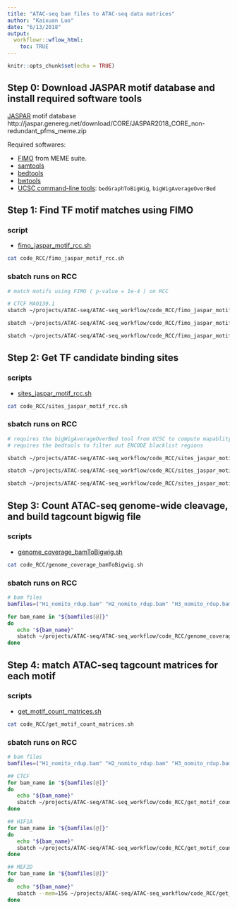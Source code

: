 ```yaml
---
title: "ATAC-seq bam files to ATAC-seq data matrices"
author: "Kaixuan Luo"
date: "6/13/2018"
output:
  workflowr::wflow_html:
    toc: TRUE
---
```


```r
knitr::opts_chunk$set(echo = TRUE)
```

## Step 0: Download JASPAR motif database and install required software tools

[JASPAR](http://jaspar.genereg.net) motif database http://jaspar.genereg.net/download/CORE/JASPAR2018_CORE_non-redundant_pfms_meme.zip

Required softwares:

- [FIMO](http://meme-suite.org/doc/fimo.html?man_type=web) from MEME suite.
- [samtools](http://www.htslib.org)
- [bedtools](http://bedtools.readthedocs.io/en/latest/)
- [bwtools](https://github.com/CRG-Barcelona/bwtool/wiki)
- [UCSC command-line tools](http://hgdownload.cse.ucsc.edu/admin/exe/): `bedGraphToBigWig`, `bigWigAverageOverBed` 

## Step 1: Find TF motif matches using FIMO

### script

* [fimo_jaspar_motif_rcc.sh](../code_RCC/fimo_jaspar_motif_rcc.sh)

```bash
cat code_RCC/fimo_jaspar_motif_rcc.sh
```

### sbatch runs on RCC
```bash
# match motifs using FIMO ( p-value = 1e-4 ) on RCC

# CTCF MA0139.1
sbatch ~/projects/ATAC-seq/ATAC-seq_workflow/code_RCC/fimo_jaspar_motif_rcc.sh CTCF MA0139.1 1e-4

sbatch ~/projects/ATAC-seq/ATAC-seq_workflow/code_RCC/fimo_jaspar_motif_rcc.sh HIF1A MA1106.1 1e-4

sbatch ~/projects/ATAC-seq/ATAC-seq_workflow/code_RCC/fimo_jaspar_motif_rcc.sh MEF2D MA0773.1 1e-4

```

## Step 2: Get TF candidate binding sites

### scripts

* [sites_jaspar_motif_rcc.sh](../code_RCC/sites_jaspar_motif_rcc.sh)

```bash
cat code_RCC/sites_jaspar_motif_rcc.sh
```

### sbatch runs on RCC
```bash

# requires the bigWigAverageOverBed tool from UCSC to compute mapablity
# requires the bedtools to filter out ENCODE blacklist regions

sbatch ~/projects/ATAC-seq/ATAC-seq_workflow/code_RCC/sites_jaspar_motif_rcc.sh CTCF MA0139.1 1e-4

sbatch ~/projects/ATAC-seq/ATAC-seq_workflow/code_RCC/sites_jaspar_motif_rcc.sh HIF1A MA1106.1 1e-4

sbatch ~/projects/ATAC-seq/ATAC-seq_workflow/code_RCC/sites_jaspar_motif_rcc.sh MEF2D MA0773.1 1e-4

```

## Step 3: Count ATAC-seq genome-wide cleavage, and build tagcount bigwig file

### scripts

* [genome_coverage_bamToBigwig.sh](../code_RCC/genome_coverage_bamToBigwig.sh)

```bash
cat code_RCC/genome_coverage_bamToBigwig.sh
```

### sbatch runs on RCC
```bash

# bam files
bamfiles=("H1_nomito_rdup.bam" "H2_nomito_rdup.bam" "H3_nomito_rdup.bam" "N1_nomito_rdup.bam" "N2_nomito_rdup.bam" "N3_nomito_rdup.bam")

for bam_name in "${bamfiles[@]}"
do
   echo "${bam_name}"
   sbatch ~/projects/ATAC-seq/ATAC-seq_workflow/code_RCC/genome_coverage_bamToBigwig.sh /project/mstephens/ATAC_DNase/ATAC-seq_Olivia_Gray/ATAC-seq_BAMfiles/"${bam_name}"
done

```

## Step 4: match ATAC-seq tagcount matrices for each motif

### scripts

* [get_motif_count_matrices.sh](../code_RCC/get_motif_count_matrices.sh)

```bash
cat code_RCC/get_motif_count_matrices.sh
```

### sbatch runs on RCC
```bash

# bam files
bamfiles=("H1_nomito_rdup.bam" "H2_nomito_rdup.bam" "H3_nomito_rdup.bam" "N1_nomito_rdup.bam" "N2_nomito_rdup.bam" "N3_nomito_rdup.bam")

## CTCF
for bam_name in "${bamfiles[@]}"
do
   echo "${bam_name}"
   sbatch ~/projects/ATAC-seq/ATAC-seq_workflow/code_RCC/get_motif_count_matrices.sh CTCF MA0139.1 "${bam_name}"
done

## HIF1A
for bam_name in "${bamfiles[@]}"
do
   echo "${bam_name}"
   sbatch ~/projects/ATAC-seq/ATAC-seq_workflow/code_RCC/get_motif_count_matrices.sh HIF1A MA1106.1 "${bam_name}"
done

## MEF2D
for bam_name in "${bamfiles[@]}"
do
   echo "${bam_name}"
   sbatch --mem=15G ~/projects/ATAC-seq/ATAC-seq_workflow/code_RCC/get_motif_count_matrices.sh MEF2D MA0773.1 "${bam_name}"
done

```


